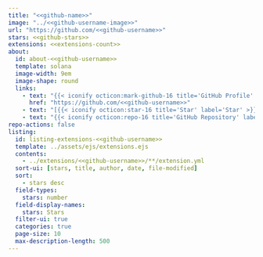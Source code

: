 ```yaml
---
title: "<<github-name>>"
image: "../<<github-username-image>>"
url: "https://github.com/<<github-username>>"
stars: <<github-stars>>
extensions: <<extensions-count>>
about:
  id: about-<<github-username>>
  template: solana
  image-width: 9em
  image-shape: round
  links:
    - text: "{{< iconify octicon:mark-github-16 title='GitHub Profile' label='GitHub Profile' >}} GitHub"
      href: "https://github.com/<<github-username>>"
    - text: "[{{< iconify octicon:star-16 title='Star' label='Star' >}}]{style='color:#dcbe50;'} <<github-stars>> Stars"
    - text: "{{< iconify octicon:repo-16 title='GitHub Repository' label='GitHub Repository' >}} <<extensions-count>> Extensions"
repo-actions: false
listing:
  id: listing-extensions-<<github-username>>
  template: ../assets/ejs/extensions.ejs
  contents:
    - ../extensions/<<github-username>>/**/extension.yml
  sort-ui: [stars, title, author, date, file-modified]
  sort:
    - stars desc
  field-types:
    stars: number
  field-display-names: 
    stars: Stars
  filter-ui: true
  categories: true
  page-size: 10
  max-description-length: 500
---
```


:::: {#about-<<github-username>>}
:::

:::: {#listing-extensions-<<github-username>>}
:::
